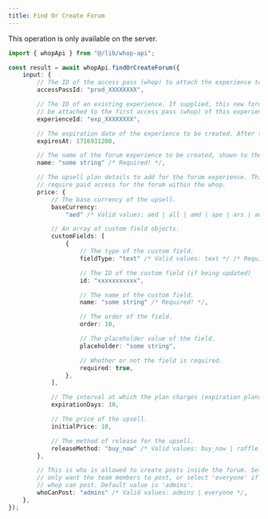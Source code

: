 ```yaml
---
title: Find Or Create Forum
---
```

<Note>This operation is only available on the server.</Note>
```typescript
import { whopApi } from "@/lib/whop-api";

const result = await whopApi.findOrCreateForum({
	input: {
		// The ID of the access pass (whop) to attach the experience to. It looks like prod_xxxx.
		accessPassId: "prod_XXXXXXXX",

		// The ID of an existing experience. If supplied, this new forum experience will
		// be attached to the first access pass (whop) of this experience. It looks like exp_xxxx.
		experienceId: "exp_XXXXXXXX",

		// The expiration date of the experience to be created. After this timestamp, the experience is deleted.
		expiresAt: 1716931200,

		// The name of the forum experience to be created, shown to the user on the UI.
		name: "some string" /* Required! */,

		// The upsell plan details to add for the forum experience. This allows you to
		// require paid access for the forum within the whop.
		price: {
			// The base currency of the upsell.
			baseCurrency:
				"aed" /* Valid values: aed | all | amd | ape | ars | aud | bam | bgn | bhd | bob | brl | bsd | cad | chf | clp | cop | crc | czk | dkk | dop | dzd | egp | etb | eth | eur | gbp | ghs | gmd | gtq | gyd | hkd | huf | idr | ils | inr | jmd | jod | jpy | kes | khr | krw | kwd | lkr | mad | mdl | mga | mkd | mnt | mop | mur | mxn | myr | nad | ngn | nok | nzd | omr | pen | php | pkr | pln | pyg | qar | ron | rsd | rub | rwf | sar | sek | sgd | thb | tnd | try | ttd | twd | tzs | usd | uyu | uzs | vnd | xcd | xof | zar */,

			// An array of custom field objects.
			customFields: [
				{
					// The type of the custom field.
					fieldType: "text" /* Valid values: text */ /* Required! */,

					// The ID of the custom field (if being updated)
					id: "xxxxxxxxxxx",

					// The name of the custom field.
					name: "some string" /* Required! */,

					// The order of the field.
					order: 10,

					// The placeholder value of the field.
					placeholder: "some string",

					// Whether or not the field is required.
					required: true,
				},
			],

			// The interval at which the plan charges (expiration plans).
			expirationDays: 10,

			// The price of the upsell.
			initialPrice: 10,

			// The method of release for the upsell.
			releaseMethod: "buy_now" /* Valid values: buy_now | raffle | waitlist */,
		},

		// This is who is allowed to create posts inside the forum. Select 'admin' if you
		// only want the team members to post, or select 'everyone' if any member of the
		// whop can post. Default value is 'admins'.
		whoCanPost: "admins" /* Valid values: admins | everyone */,
	},
});

```

